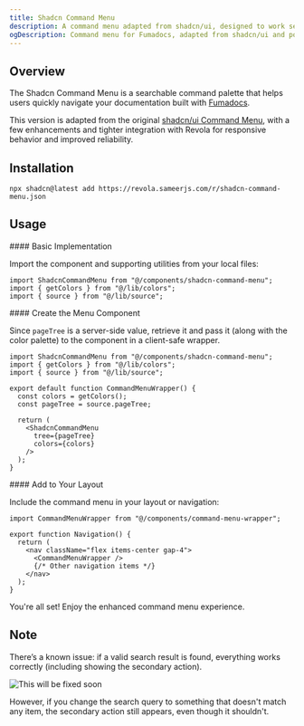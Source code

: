 ```yaml
---
title: Shadcn Command Menu
description: A command menu adapted from shadcn/ui, designed to work seamlessly with Fumadocs and enhanced with Revola's responsive behavior.
ogDescription: Command menu for Fumadocs, adapted from shadcn/ui and powered by Revola.
---
```


## Overview


The Shadcn Command Menu is a searchable command palette that helps users quickly navigate your documentation built with [Fumadocs](https://fumadocs.dev/).

This version is adapted from the original [shadcn/ui Command Menu](https://ui.shadcn.com/), with a few enhancements and tighter integration with Revola for responsive behavior and improved reliability.

<ComponentDetails name="shadcn-command-menu" />

## Installation

```package-install
npx shadcn@latest add https://revola.sameerjs.com/r/shadcn-command-menu.json
```

## Usage

<Steps>
<Step>
#### Basic Implementation

Import the component and supporting utilities from your local files:

```tsx
import ShadcnCommandMenu from "@/components/shadcn-command-menu";
import { getColors } from "@/lib/colors";
import { source } from "@/lib/source";
```
</Step>

<Step>
#### Create the Menu Component

Since `pageTree` is a server-side value, retrieve it and pass it (along with the color palette) to the component in a client-safe wrapper.

```tsx title="components/command-menu-wrapper.tsx"
import ShadcnCommandMenu from "@/components/shadcn-command-menu";
import { getColors } from "@/lib/colors";
import { source } from "@/lib/source";

export default function CommandMenuWrapper() {
  const colors = getColors();
  const pageTree = source.pageTree;

  return (
    <ShadcnCommandMenu 
      tree={pageTree} 
      colors={colors} 
    />
  );
}
```
</Step>

<Step>
#### Add to Your Layout

Include the command menu in your layout or navigation:

```tsx title="components/navigation.tsx"
import CommandMenuWrapper from "@/components/command-menu-wrapper";

export function Navigation() {
  return (
    <nav className="flex items-center gap-4">
      <CommandMenuWrapper />
      {/* Other navigation items */}
    </nav>
  );
}
```
</Step>

<Step>
You're all set!
Enjoy the enhanced command menu experience.
</Step>
</Steps>


## Note

There’s a known issue: if a valid search result is found, everything works correctly (including showing the secondary action).

![This will be fixed soon](/shadcn-command-menu-issue.png)


However, if you change the search query to something that doesn't match any item, the secondary action still appears, even though it shouldn't.